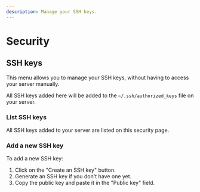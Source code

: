 ```yaml
---
description: Manage your SSH keys.
---
```


# Security

## SSH keys

This menu allows you to manage your SSH keys, without having to access your server manually.

All SSH keys added here will be added to the `~/.ssh/authorized_keys` file on your server.

### List SSH keys

All SSH keys added to your server are listed on this security page.

### Add a new SSH key

To add a new SSH key:

1. Click on the "Create an SSH key" button.
2. Generate an SSH key if you don't have one yet.
3. Copy the public key and paste it in the "Public key" field.
